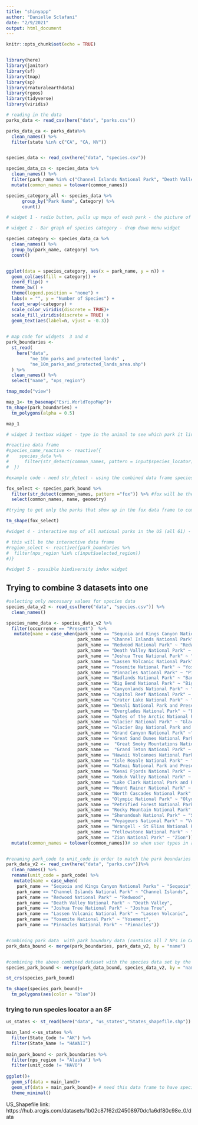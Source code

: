 ```yaml
---
title: "shinyapp"
author: "Danielle Sclafani"
date: "2/9/2021"
output: html_document
---
```


```r
knitr::opts_chunk$set(echo = TRUE)


library(here)
library(janitor)
library(sf)
library(tmap)
library(sp)
library(rnaturalearthdata)
library(rgeos)
library(tidyverse)
library(viridis)
```


```r
# reading in the data
parks_data <- read_csv(here("data", "parks.csv")) 

parks_data_ca <- parks_data%>% 
  clean_names() %>% 
  filter(state %in% c("CA", "CA, NV"))


species_data <- read_csv(here("data", "species.csv")) 

species_data_ca <- species_data %>% 
  clean_names() %>% 
  filter(park_name %in% c("Channel Islands National Park", "Death Valley National Park", "Joshua Tree National Park", "Lassen Volcanic National Park", "Pinnacles National Park", "Redwood National Park", "Sequoia and Kings National Park", "Yosemite National Park")) %>% 
  mutate(common_names = tolower(common_names))

species_category_all <- species_data %>% 
      group_by("Park Name", Category) %>% 
      count()
```


```r
# widget 1 - radio button, pulls up maps of each park - the picture of the park (CA only) code is already done for this widget, it is just not working

```

```r
# widget 2 - Bar graph of species category - drop down menu widget

species_category <- species_data_ca %>% 
  clean_names() %>% 
  group_by(park_name, category) %>% 
  count()


ggplot(data = species_category, aes(x = park_name, y = n)) +
  geom_col(aes(fill = category)) +
  coord_flip() +
  theme_bw() +
  theme(legend.position = "none") +
  labs(x = "", y = "Number of Species") +
  facet_wrap(~category) +
  scale_color_viridis(discrete = TRUE)+
  scale_fill_viridis(discrete = TRUE) +
  geom_text(aes(label=n, vjust = -0.3))
  

```


```r
# map code for widgets  3 and 4
park_boundaries <- 
  st_read(
    here("data", 
         "ne_10m_parks_and_protected_lands" ,
         "ne_10m_parks_and_protected_lands_area.shp")
  ) %>% 
  clean_names() %>% 
  select("name", "nps_region")

tmap_mode("view")

map_1<- tm_basemap("Esri.WorldTopoMap")+
tm_shape(park_boundaries) +
  tm_polygons(alpha = 0.5)

map_1
```



```r
# widget 3 textbox widget - type in the animal to see which park it lives in.

#reactive data frame 
#species_name_reactive <- reactive({
#    species_data %>% 
#      filter(str_detect(common_names, pattern = input$species_locator))
#  })

#example code - need str_detect - using the combined data frame species_park_bound

fox_select <- species_park_bound %>% 
  filter(str_detect(common_names, pattern ="fox")) %>% #fox will be the inputId
  select(common_names, name, geometry)

#trying to get only the parks that show up in the fox data frame to come up in the map

tm_shape(fox_select)
```

```r
#widget 4 - interactive map of all national parks in the US (all 61) - checkbox

# this will be the interactive data frame 
#region_select <- reactive({park_boundaries %>% 
#  filter(nps_region %in% c(input$selected_region))
#)}
```


```r
#widget 5 - possible biodiversity index widget


```


## Trying to combine 3 datasets into one

```r
#selecting only necessary values for species data
species_data_v2 <- read_csv(here("data", "species.csv")) %>% 
  clean_names()

species_name_data <- species_data_v2 %>% 
  filter(occurrence == "Present")  %>% 
   mutate(name = case_when(park_name == "Sequoia and Kings Canyon National Parks" ~ "Sequoia",
                           park_name == "Channel Islands National Park" ~ "Channel Islands",
                           park_name == "Redwood National Park" ~ "Redwood",
                           park_name == "Death Valley National Park" ~ "Death Valley",
                           park_name == "Joshua Tree National Park" ~ "Joshua Tree",
                           park_name == "Lassen Volcanic National Park" ~ "Lassen Volcanic",
                           park_name == "Yosemite National Park" ~ "Yosemite",
                           park_name == "Pinnacles National Park" ~ "Pinnacles",
                           park_name == "Badlands National Park" ~ "Badlands",
                           park_name == "Big Bend National Park" ~ "Big Bend",
                           park_name == "Canyonlands National Park" ~ "Canyonlands",
                           park_name == "Capitol Reef National Park" ~ "Capital Reef",
                           park_name == "Crater Lake National Park" ~ "Crater Lake",
                           park_name == "Denali National Park and Preserve" ~ "Denali",
                           park_name == "Everglades National Park" ~ "Everglades",
                           park_name == "Gates of the Arctic National Park and Preserve" ~ "Gates of the Artic",
                           park_name == "Glacier National Park" ~ "Glacier",
                           park_name == "Glacier Bay National Park and Preserve" ~ "Glacier Bay",
                           park_name == "Grand Canyon National Park" ~"Grand Canyon",
                           park_name == "Great Sand Dunes National Park and Preserve" ~ "Great Sand Dunes",
                           park_name ==  "Great Smoky Mountations National Park" ~ "Great Smoky Mountains",
                           park_name ==  "Grand Teton National Park" ~ "Grand Teton",
                           park_name == "Hawaii Volcanoes National Park" ~ "Hawai'i Volcanoes",
                           park_name == "Isle Royale National Park" ~ "Isle Royale",
                           park_name == "Katmai National Park and Preserve" ~ "Katmai",
                           park_name == "Kenai Fjords National Park" ~ "Kenai Fjords",
                           park_name == "Kobuk Valley National Park" ~ "Kobuk Valley",
                           park_name == "Lake Clark National Park and Preserve" ~ "Lake Clark",
                           park_name == "Mount Rainer National Park" ~ "Mount Rainer",
                           park_name == "North Cascades National Park" ~ "North Cascades",
                           park_name == "Olympic National Park" ~ "Olympic",
                           park_name == "Petrified Forest National Park" ~ "Petrified Forest",
                           park_name == "Rocky Mountain National Park" ~ "Rocky Mountain",
                           park_name == "Shenandoah National Park" ~ "Shenandoah",
                           park_name == "Voyageurs National Park" ~ "Voyageurs",
                           park_name == "Wrangell - St Elias National Park and Preserve" ~ "Wrangell-St Elias",
                           park_name == "Yellowstone National Park" ~ "Yellowstone",
                           park_name == "Zion National Park" ~ "Zion"))%>% 
  mutate(common_names = tolower(common_names))# so when user types in animal name in lower case it will detect it


#renaming park_code to unit_code in order to match the park boundaries dataset
park_data_v2 <- read_csv(here("data", "parks.csv"))%>% 
  clean_names() %>% 
  rename(unit_code = park_code) %>% 
   mutate(name = case_when(
    park_name == "Sequoia and Kings Canyon National Parks" ~ "Sequoia",
    park_name == "Channel Islands National Park" ~ "Channel Islands",
    park_name == "Redwood National Park" ~ "Redwood",
    park_name == "Death Valley National Park" ~ "Death Valley",
    park_name == "Joshua Tree National Park" ~ "Joshua Tree",
    park_name == "Lassen Volcanic National Park" ~ "Lassen Volcanic",
    park_name == "Yosemite National Park" ~ "Yosement",
    park_name == "Pinnacles National Park" ~ "Pinnacles"))


#combining park data  with park boundary data (contains all 7 NPs in CA)
park_data_bound <- merge(park_boundaries, park_data_v2, by = "name")


#combining the above combined dataset with the species data set by the name of the park (contains all 7 NPs in CA)
species_park_bound <- merge(park_data_bound, species_data_v2, by = "name")

st_crs(species_park_bound)

tm_shape(species_park_bound)+
  tm_polygons(aes(color = "blue"))
```



### trying to run species locator a an SF
```r
us_states <- st_read(here("data", "us_states","States_shapefile.shp"))

main_land <-us_states %>% 
  filter(State_Code != "AK") %>% 
  filter(State_Name != "HAWAII")
  
main_park_bound <- park_boundaries %>% 
  filter(nps_region != "Alaska") %>% 
  filter(unit_code != "HAVO")
  
ggplot()+
  geom_sf(data = main_land)+
  geom_sf(data = main_park_bound)+ # need this data frame to have species in it.
  theme_minimal()
```

US_Shapefile link: https://hub.arcgis.com/datasets/1b02c87f62d24508970dc1a6df80c98e_0/data